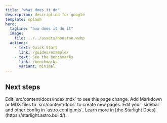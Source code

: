 ```yaml
---
title: "what does it do"
description: description for google
template: splash
hero:
  tagline: "how does it do it"
  image:
    file: ../../assets/houston.webp
  actions:
    - text: Quick Start
      link: /guides/example/
    - text: See the benchmarks
      link: /benchmarks
      variant: minimal
---
```



## Next steps

<CardGrid stagger>
	<Card title="Update content" icon="pencil">
		Edit `src/content/docs/index.mdx` to see this page change.
	</Card>
	<Card title="Add new content" icon="add-document">
		Add Markdown or MDX files to `src/content/docs` to create new pages.
	</Card>
	<Card title="Configure your site" icon="setting">
		Edit your `sidebar` and other config in `astro.config.mjs`.
	</Card>
	<Card title="Read the docs" icon="open-book">
		Learn more in [the Starlight Docs](https://starlight.astro.build/).
	</Card>
</CardGrid>
